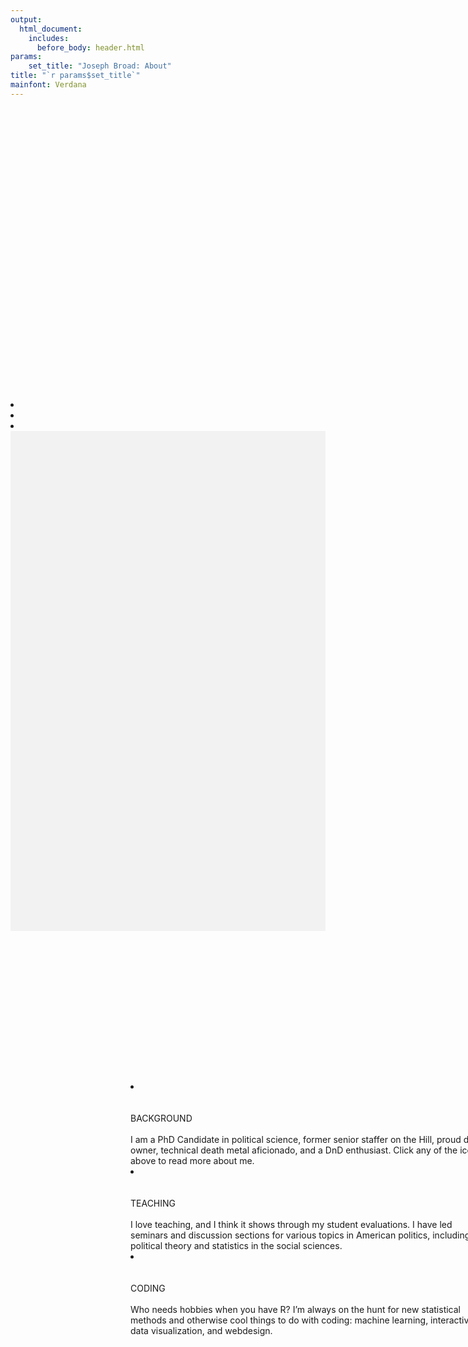 ```yaml
---
output: 
  html_document:
    includes:
      before_body: header.html
params: 
    set_title: "Joseph Broad: About"
title: "`r params$set_title`"
mainfont: Verdana
---
```

<!-- About -->
<div class="sidebar">
<div class="srow" style="margin-top: 12vh">
<a href="#background_anchor"><li><i class="fas fa-lg fa-id-card" id="smcircle" style="opacity: 1"></i></li></a></div>
<div class="srow">
<a href="#teaching_anchor"><li><i class="fas fa-lg fa-hands-helping" id="smcircle"></i></li></a></div>
<div class="srow">
<a href="#coding_anchor"><li><i class="fas fa-lg fa-laptop-code" id="smcircle"></i></li></a></div>
</div>

<div class="mainbody" style="height: 20vh; background-color: #f2f2f2;"></div>
<div class="mainbody" style="width: 60vw; margin-left: 20vw; margin-top: 6vh; border: 1px none red; background-color: none;">

<div class="column" style="border: 2px none blue;">
<a href="#background_anchor"><li><i id="circle" class="fas fa-5x fa-id-card"></i></li></a>
<div class="row">
<h8><br><br>BACKGROUND</h8><br><br>
<p8>I am a PhD Candidate in political science, former senior staffer on the Hill, proud dog owner, technical death metal aficionado, and a DnD enthusiast. Click any of the icons above to read more about me.</p8></div>
</div>

<div class="column" style="border: 2px none blue;">
<a href="#teaching_anchor"><li><i class="fas fa-5x fa-hands-helping" id="circle"></i></li></a>
<div class="row">
<h8><br><br>TEACHING</h8><br><br>
<p8>I love teaching, and I think it shows through my student evaluations. I have led seminars and discussion sections for various topics in American politics, including political theory and statistics in the social sciences.</p8></div>
</div>

<div class="column" style="border: 2px none blue;">
<a href="#coding_anchor"><li><i class="fas fa-5x fa-laptop-code" id="circle"></i></li></a>
<div class="row">
<h8><br><br>CODING</h8><br><br>
<p8>Who needs hobbies when you have R? I'm always on the hunt for new statistical methods and otherwise cool things to do with coding: machine learning, interactive data visualization, and webdesign.</p8></div>
</div>
</div></div>
<div class="section" style="height: 100vh"></div>

<!-- Background -->
<a id="background_anchor"><div class="section" style="background-color: #f2f2f2; margin-bottom: 10vh;"></a>
<div class="section" style="width: 60vw; margin: -10vh 0 -10vh 20vw; border: 1px solid #A3350D; background-color: none; text-align: center;">
<div class="section" style="height: 18vh;"></div>
<div class="section">
<img
    id="circle"
    style="object-fit: cover; width: 33vh; padding: 1px; background-color: white; border: 3vh solid #A3350D"
    src="images/cover.jpg"></div>
<div class="section">
<h8 style="padding-bottom: 2.3vh; border-bottom: 5px solid #A3350D;"> <br><br>BACKGROUND</h8><br><br><br><br></div>
<div class="section">
<div class="desc" style="margin-top: 2.3vh;">
<p7>I am a PhD candidate in the UC Davis political science graduate program. My research interests include politics of resource allotment, the role and influence of interest groups in policy outcomes, rhetoric and public opinion. When I'm not researching American Politics, I'm most likely studying statistics, political theory, or reading science fiction (Frank Herbert's Dune series at the moment).<br><br>
Prior to graduate school, I was a senior staff member for Senator Harry Reid's Washington DC office. You may be wondering, "Who would give up a career in DC politics to go back to school?" Truth be told, owning a dog in DC is extremely difficult and expensive. Going to graduate school was all a front so I could afford a place with a yard for my dog without raising too many questions.</p7></div>
<div class="section" style="height: 18vh"></div>
</div>
</div>
</div>
<div class="section" style=height:70vh></div>
<!-- Teaching Anchor -->
``` r
library(ggplot2)
load(file = "cdat.Rda")
options(warn=-1)
cat <- ggplot(evalsbar, aes(id, avg)) +
    geom_errorbar(aes(ymin=avg-ci, ymax=avg+ci, colour=factor(evals)),
                  width=0.2,
                  size=.75) +
    ylim(3.75,4.75) + 
    geom_point(aes(colour=factor(evals)), size=2) +
    labs(y = "OVERALL EFFECTIVENESS", x=NULL) +
    scale_x_continuous(breaks=c(1,4,7,10,13), labels=c("2016Q1","2017Q1","2018Q1","2019Q1","AVG")) +
    theme_minimal() +
    scale_color_manual(labels = c("My Evals", "Dept. Evals"), values = c("#A3350D", "#3C5A8F")) +
    theme(legend.title=element_blank(),
          legend.justification=c(1,0),
          legend.position=c(.95,.05))
```
<a id="teaching_anchor"><div class="section" style="background-color: #3C5A8F; margin-bottom: 10vh;"></a>
<div class="section" style="width: 60vw; margin: -10vh 0 -10vh 20vw; border: 1px solid black;">
<div class="section" style="height: 18vh;"></div>
<div class="section">
<h8 style="color: white; padding-bottom: 2.3vh; border-bottom: 5px solid white;">TEACHING</h8><br><br><br><br></div>
<div class="desc">
<p7>I try to bring joy and empowerment to the front end of the classroom, while maintaining rigorous and thorough learning objectives behind the curtain. Every exercise in my classroom is aimed at a higher purpose, be it the attainment of knowledge, the expansion of critical thought, or the development of crucial quotidian professional skills like reading, writing, and public speaking. Students are responsive to my approach, as my teaching evaluations are consistently positive and above the department average (one notable exception is the student who left what is undoubtedly my favorite evaluation: "This man is a BS artist").</p7></div>
<div style="width: 66vw; padding-left: 3vw; padding-right: 3vw; height: 400px; margin-top: 5vh; margin-bottom: 5vh; margin-left: -3vw; background-color: #f1f1f1"><br>
<h8 style="color: #3C5A8F"> FIG1: STUDENT EVALUATIONS (2016-2019)</h8>
<div class="section" style="margin-left: 10px; margin-right: 10px; margin-top: 10px; width: 60vw; mix-blend-mode: multiply">
``` r
cat
```
</div></div>
<div class="desc">
<p7>Below is a list of courses for which I have served as a Teaching Assistant. Those marked in
  <span style="font-weight: bold;"> bold </span>
  indicate courses I am able and prepared to lead as an instructor.<br><br>
  <span style="font-weight: bold;">Introduction to American Politics<br>
  The Scientific Study of Politics<br>
  Introduction to Political Theory</span><br>
  Local and State Politics<br>
  California Politics<br>
  Media and Politics<br>
  Policy and Agenda-Setting<br>
  Ethnic Conflict
  </p7></div>
<div class="section" style="height: 18vh;"></div>
</div></div>
<div class="section" style=height:70vh></div>

<!-- Coding Anchor -->
<a id="coding_anchor"><div class="section" style="background-color: #A3350D; margin-bottom: 10vh;"></a>
<div class="section" style="width: 60vw; margin: -10vh 0 -10vh 20vw; border: 1px solid black;">
<div class="section">
<div class="section" style="margin-top: 8vh; padding-bottom: 2.3vh;">
<h8 style="color: white; padding-bottom: 2.3vh; border-bottom: 5px solid white;"><br><br>CODING</h8><br><br><br></div>
<div class="desc">
<p7>Consider the Myth of Sisyphus: the existentialist philosopher Albert Camus used Sisyphus's damnation to meaningless labor as a metaphor for the absurdity and monotony of modern professions. Zeus condemned Sisyphus to shove a boulder up a hill, watch it roll down, push it back up, and so on for eternity. Coding to me is as the damnation is to Sisyphus, the difference being that if Zeus  absolved me of my punishment I would happily get right back to boulder-shoving. Through graduate school I learned the basics of R and Stata; my gluttony for punishment has led me to learn advanced statistical methods in R and Stata, webscraping in Python, web design (HTML, CSS, limited js), and interactive graphics with Shiny.</p7></div>
<div class="section">
<div class="section" id="crow" style="margin-top: 30px; text-align: center;">
<div class="row" id="ccircle">
<a href="https://josephbroad.shinyapps.io/stats/"><img class="static" style="padding: 10px 0 10px 0;" src="images/CLT_static.jpg">
<img style="padding: 10px 0 10px 0;" src="images/CLT_gif.gif"></a>
</div>
<div class="desc" id="open" style="overflow: scroll;">
<div class="section" style="padding: 25px 20px 20px 120px; text-align: left;">
<p7 id="desc">In order to help my students understand abstract statistical concepts like the Central Limit Theorem, I created this interactive Shiny graphic that students can access in class or in their spare time. The interface allows students to add concrete and intelligible data samples (20 rolls of a six-sided die) and directly observe how the distribution of means of additional samples begins to approach a normal distribution.</p7></div></div></div>
</div>
<div class="section">
<div class="section" id="crow" style="margin-top: 30px;">
<div class="row" id="ccircle">
<a href="https://josephbroad.shinyapps.io/shiny/"><img class="static" style="padding: 10px 0 10px 0;" src="images/AZmap_static.jpg">
<img style="padding: 10px 0 10px 0;" src="images/AZmap_gif.gif"></a>
</div>
<div class="desc" id="open" style="overflow: scroll;">
<div class="section" style="padding: 25px 20px 20px 120px; text-align: left;">
<p7 id="desc">I am currently developing interactive Shiny maps to view geographic data, such as election outcomes, registration numbers, and eventually post-stratification of public opinion data. The image featured on the left is a sample of app under development: it indicates registration numbers aggregated by State Senate district in the Arizona State Legislature. The app is still under development, but feel free to explore the beta version by clicking on the map to the left. </p7></div></div></div></div>
<div class="section" style="height: 18vh;"></div>
</div>
</div>
</div>
</div>
<div class="section" style="height: 10vh;">